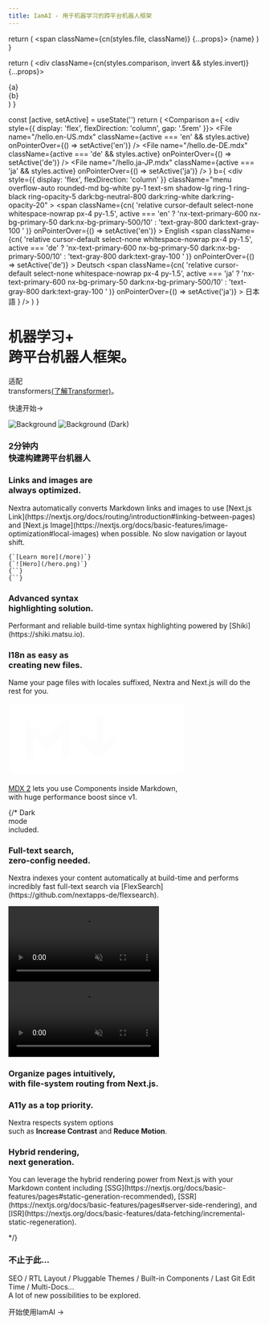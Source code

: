 ```yaml
---
title: IamAI - 用于机器学习的跨平台机器人框架
---
```



  return (
    <span className={cn(styles.file, className)} {...props}>
      {name}
    </span>
  )
}

  return (
    <div className={cn(styles.comparison, invert && styles.invert)} {...props}>
      <div>{a}</div>
      <ArrowRightIcon width="1.2em" />
      <div>{b}</div>
    </div>
  )
}

  const [active, setActive] = useState('')
  return (
    <Comparison
      a={
        <div style={{ display: 'flex', flexDirection: 'column', gap: '.5rem' }}>
          <File
            name="/hello.en-US.mdx"
            className={active === 'en' && styles.active}
            onPointerOver={() => setActive('en')}
          />
          <File
            name="/hello.de-DE.mdx"
            className={active === 'de' && styles.active}
            onPointerOver={() => setActive('de')}
          />
          <File
            name="/hello.ja-JP.mdx"
            className={active === 'ja' && styles.active}
            onPointerOver={() => setActive('ja')}
          />
        </div>
      }
      b={
        <div
          style={{ display: 'flex', flexDirection: 'column' }}
          className="menu overflow-auto rounded-md bg-white py-1 text-sm shadow-lg ring-1 ring-black ring-opacity-5 dark:bg-neutral-800 dark:ring-white dark:ring-opacity-20"
        >
          <span
            className={cn(
              'relative cursor-default select-none whitespace-nowrap px-4 py-1.5',
              active === 'en'
                ? 'nx-text-primary-600 nx-bg-primary-50 dark:nx-bg-primary-500/10'
                : 'text-gray-800 dark:text-gray-100 '
            )}
            onPointerOver={() => setActive('en')}
          >
            English
          </span>
          <span
            className={cn(
              'relative cursor-default select-none whitespace-nowrap px-4 py-1.5',
              active === 'de'
                ? 'nx-text-primary-600 nx-bg-primary-50 dark:nx-bg-primary-500/10'
                : 'text-gray-800 dark:text-gray-100 '
            )}
            onPointerOver={() => setActive('de')}
          >
            Deutsch
          </span>
          <span
            className={cn(
              'relative cursor-default select-none whitespace-nowrap px-4 py-1.5',
              active === 'ja'
                ? 'nx-text-primary-600 nx-bg-primary-50 dark:nx-bg-primary-500/10'
                : 'text-gray-800 dark:text-gray-100 '
            )}
            onPointerOver={() => setActive('ja')}
          >
            日本語
          </span>
        </div>
      }
    />
  )
}

<div className="home-content">
  <div className="content-container">
    <h1 className="headline">机器学习+<br className='sm:block hidden'/> 跨平台机器人框架。</h1>
    <p className="subtitle">适配 <br className='sm:block hidden'/>transformers<a className="huggingface-link" href="https://huggingface.co" target="_blank">(了解Transformer)</a>。</p>
    <p className="subtitle">
      <Link className={styles.cta} href="/docs">快速开始<span>→</span></Link>
    </p>
  </div>
  <style jsx>{`
    .content-container {
      max-width: 90rem;
      padding-left: max(env(safe-area-inset-left),1.5rem);
      padding-right: max(env(safe-area-inset-right),1.5rem);
      margin: 0 auto;
    }
    .features-container {
      margin: 8rem 0 0;
      padding: 4rem 0;
      background-color: #f3f4f6;
      border-bottom: 1px solid #e5e7eb;
    }
    .features-container .content-container {
      margin-top: -8rem;
    }
    :global(.dark) .features-container {
      background-color: #000;
      border-bottom: 1px solid rgb(38,38,38);
    }
    .headline {
      display: inline-flex;
      font-size: 3.125rem;
      font-size: min(4.375rem, max(8vw, 2.5rem));
      font-weight: 700;
      font-feature-settings: initial;
      letter-spacing: -.12rem;
      margin-left: -0.2rem;
      margin-top: 3.4rem;
      line-height: 1.1;
      background-image: linear-gradient(146deg,#000,#757a7d);
      -webkit-background-clip: text;
      -webkit-text-fill-color: transparent;
      background-clip: text;
    }
    :global(.dark) .headline {
      background-image: linear-gradient(146deg,#fff,#757a7d);
    }
    .subtitle {
      font-size: 1.3rem;
      font-size: min(1.3rem, max(3.5vw, 1.2rem));
      font-feature-settings: initial;
      line-height: 1.6;
    }
    .nextjs-link {
      color: currentColor;
      text-decoration: none;
      font-weight: 600;
    }
    :global(#docs-card) {
      color: #fff;
      text-shadow: 0 0 1rem rgba(0,0,0,0.1);
    }
    :global(#docs-card img) {
      object-fit: cover;
      object-position: left;
      position: absolute;
      left: 0;
      right: 0;
      top: 0;
      bottom: 0;
      height: 100%;
      z-index: 0;
      user-select: none;
      pointer-events: none;
    }
    :global(#docs-card img:nth-child(2)) {
      display: none;
    }
    :global(.dark #docs-card img:nth-child(2)) {
      display: initial;
    }
    :global(.dark #docs-card img:nth-child(1)) {
      display: none;
    }
    :global(#highlighting-card) {
      min-height: 300px;
      background-image: linear-gradient(to top, transparent, #fff 50%), url(/assets/syntax-highlighting.svg);
      background-size: 634px;
      background-position: -6px calc(100% + 4px);
      background-repeat: no-repeat;
    }
    :global(.dark #highlighting-card) {
      background-image: linear-gradient(to top, transparent, #202020 50%), url(/assets/syntax-highlighting.svg);
    }
    :global(.feat-darkmode) {
      min-height: 300px;
    }
    :global(.feat-darkmode h3) {
      font-size: 48px;
    }
    :global(#search-card) {
      display: flex;
      flex-direction: column;
      justify-content: center;
    }
    :global(#search-card p) {
      max-width: 320px;
    }
    :global(#search-card video) {
      position: absolute;
      right: 0;
      top: 24px;
      height: 430px;
      pointer-events: none;
      max-width: 60%;
    }
    :global(#fs-card) {
      min-height: 240px;
    }
    :global(#fs-card h3) {
      text-align: left;
      width: min(300px, 41%);
      min-width: 155px;
    }
    :global(#a11y-card) {
      background-image: url(/assets/high-contrast.png);
      background-position: -160px 160px;
    }
    @media screen and (max-width: 1300px) {
      :global(#a11y-card) {
        background-image: linear-gradient(to bottom, white, transparent), url(/assets/high-contrast.png);
      }
    }
    @media screen and (max-width: 1200px) {
      :global(#highlighting-card) {
        aspect-ratio: auto;
      }
      :global(.feat-darkmode h3) {
        font-size: 4vw;
        font-size: min(48px, max(4vw, 30px));
      }
      :global(#search-card video) {
        aspect-ratio: 787/623;
        height: auto;
      }
      .headline {
        letter-spacing: -.08rem;
      }
    }
    @media screen and (max-width: 1024px) {
      :global(#docs-card) {
        aspect-ratio: 135/86;
      }
      :global(#search-card) {
        aspect-ratio: 8/3;
      }
      :global(#search-card h3) {
        text-align: left;
      }
      :global(#highlighting-card) {
        background-size: 136%;
      }
      :global(#a11y-card) {
        background-image: url(/assets/high-contrast.png);
        background-position: center 160px;
      }
    }
    @media screen and (max-width: 768px) {
      :global(#docs-card) {
        min-height: 348px;
        width: 100%;
        aspect-ratio: auto;
      }
      :global(#docs-card img) {
        object-position: -26px 0;
        width: 250%;
        max-width: initial;
      }
    }
    @media screen and (max-width: 640px) {
      :global(#search-card) {
        aspect-ratio: 2.5/2;
        justify-content: flex-start;
        align-items: stretch;
        min-height: 350px;
      }
      :global(#search-card h3) {
        text-align: center;
      }
      :global(#search-card p) {
        max-width: 100%;
      }
      :global(#search-card video) {
        position: relative;
        margin: .75em -1.75em 0;
        max-width: calc(100% + 3.5em);
      }
      :global(.dark #search-card video) {
        mix-blend-mode: lighten;
      }
    }
  `}</style>

  <div className="features-container">
    <div className="content-container">
      <Features>
        <Feature index={0} large centered id="docs-card" href="/docs/getting-start">
          <Image src={docsCard} alt="Background" loading="eager" />
          <Image src={docsCardDark} alt="Background (Dark)" loading="eager" />
          <h3>2分钟内 <br className="show-on-mobile"/>快速构建跨平台机器人</h3>
        </Feature>
        <Feature index={1} centered className="card-with-border" href="/docs/guide/image">
          <div className="h-full flex flex-col justify-between">
            <h3>Links and images are <br className="show-on-mobile"/>always <span style={{ fontWeight: 300 }}>optimized</span>.</h3>
            <p className='text-left mb-8'>Nextra automatically converts Markdown links and images to use [Next.js Link](https://nextjs.org/docs/routing/introduction#linking-between-pages) and [Next.js Image](https://nextjs.org/docs/basic-features/image-optimization#local-images) when possible. No slow navigation or layout shift.</p>
            <div>
              <div className={styles.optimization}>
                <div style={{ fontSize: '.9rem' }} className="leading-8">
                  <code>{`[Learn more](/more)`}</code>
                  <br/>
                  <code>{`![Hero](/hero.png)`}</code>
                </div>
              </div>
              <ArrowRightIcon width="1.2em" className="text-neutral-400 rotate-90 my-6 mx-auto" />
              <div className={styles.optimization}>
                <div style={{ fontSize: '.9rem' }} className="leading-8">
                  <code>{`<Link .../>`}</code>
                  <br/>
                  <code>{`<Image .../>`}</code>
                </div>
              </div>
            </div>
          </div>
        </Feature>
        <Feature index={2} id="highlighting-card" href="/docs/guide/syntax-highlighting">
          <h3>Advanced syntax <br className="show-on-mobile"/>highlighting solution.</h3>
          <p>Performant and reliable build-time syntax highlighting powered by [Shiki](https://shiki.matsu.io).</p>
        </Feature>
        <Feature index={3} href="/docs/guide/i18n">
          <h3>I18n as easy as <br className="show-on-mobile"/>creating new files.</h3>
          <p className='mb-4'>Name your page files with locales suffixed, Nextra and Next.js will do the rest for you.</p>
          <I18n/>
        </Feature>
        <Feature index={4} centered style={{
          display: 'flex',
          flexDirection: 'column',
          alignItems: 'center',
          justifyContent: 'center',
          backgroundImage: 'url(/assets/gradient-bg.jpeg)',
          backgroundSize: 'cover',
          backgroundPosition: 'center',
          color: '#fff'
        }} href="/docs/guide/markdown">
          <svg width="70%" viewBox="0 0 69 29" fill="none" xmlns="http://www.w3.org/2000/svg" style={{
            filter: 'drop-shadow(0 2px 10px rgba(0, 0, 0, .1))'
          }}>
            <path fillRule="evenodd" clipRule="evenodd" d="M66.375 0.375H2.625C1.38236 0.375 0.375 1.38236 0.375 2.625V25.875C0.375 27.1176 1.38236 28.125 2.625 28.125H66.375C67.6176 28.125 68.625 27.1176 68.625 25.875V2.625C68.625 1.38236 67.6176 0.375 66.375 0.375ZM23.625 5.75368V9.375V21.875H20.625V12.9963L16.1857 17.4357L15.125 18.4963L14.0643 17.4357L9.75 13.1213V22H6.75V9.5V5.87868L9.31066 8.43934L15.125 14.2537L21.0643 8.31434L23.625 5.75368ZM29.5607 12.5643L33.75 16.7537V5.375H36.75V16.7537L40.9393 12.5643L43.0607 14.6857L36.3107 21.4357L35.25 22.4963L34.1893 21.4357L27.4393 14.6857L29.5607 12.5643ZM62.3105 19.5592L56.1228 13.3736L62.4357 7.06066L60.3143 4.93934L54.0011 11.2526L47.6855 4.93916L45.5645 7.06084L51.8798 13.3739L45.6893 19.5643L47.8107 21.6857L54.0014 15.4949L60.1895 21.6808L62.3105 19.5592Z" fill="#fff"/>
          </svg>
          <p style={{
            textShadow: '0 2px 4px rgb(0 0 0 / 20%)'
          }}><a href="https://mdxjs.com/blog/v2" target="_blank" style={{ color: 'currentColor' }}>MDX 2</a> lets you use Components inside Markdown, <br className="hide-medium"/>with huge performance boost since v1.</p>
        </Feature>
        {/* <Feature index={5} centered className="feat-darkmode" style={{
          display: 'flex',
          alignItems: 'center',
          justifyContent: 'center',
        }}>
          <motion.div
            animate={{
              backgroundPosition: ['0% 0%', '50% 40%', '50% 40%', '100% 100%'],
              backgroundImage: [`radial-gradient(farthest-corner, #e2e5ea, #e2e5ea)`, 'radial-gradient(farthest-corner, #06080a, #e2e5ea)', 'radial-gradient(farthest-corner, #06080a, #e2e5ea)', 'radial-gradient(farthest-corner, #e2e5ea, #e2e5ea)'],
            }}
            transition={{
              backgroundPosition: {
                times: [0, .5, .5, 1],
                type: 'spring',
                repeat: Infinity,
                duration: 10,
                delay: 1
              },
              backgroundImage: {
                times: [0, .2, .8, 1],
                repeat: Infinity,
                duration: 10,
                delay: 1
              },
            }}
            style={{
              position: 'absolute',
              top: 0,
              left: 0,
              width: '100%',
              height: '100%',
              backgroundImage: `radial-gradient(farthest-corner, #06080a, #e2e5ea)`,
              backgroundSize: '400% 400%',
              backgroundRepeat: 'no-repeat',
            }}
          />
          <motion.h3
            animate={{
              color: ['#dae5ff', '#fff', '#fff', '#dae5ff'],
            }}
            transition={{
              color: {
                times: [.25, .35, .7, .8],
                type: 'spring',
                repeat: Infinity,
                duration: 10,
                delay: 1
              },
            }}
            style={{
              position: 'relative',
              mixBlendMode: 'difference',
            }}
          >Dark <br/>mode <br/>included.</motion.h3>
        </Feature>
        <Feature index={6} large id="search-card" href="/docs/docs-theme/theme-configuration#search">
          <div style={{ zIndex: 2}}>
            <h3>Full-text search, <br/>zero-config needed.</h3>
            <p>Nextra indexes your content automatically at build-time and performs incredibly fast full-text search via [FlexSearch](https://github.com/nextapps-de/flexsearch).</p>
          </div>
          <div className="absolute w-full h-full inset-0 hidden sm:block bg-[linear-gradient(to_right,white_250px,_transparent)] dark:bg-[linear-gradient(to_right,#202020_250px,_transparent)] z-[1]"/>
          <video autoPlay="autoplay" loop muted playsInline className="dark:hidden block">
            <source src="/assets/search.mp4" type="video/mp4"/>
          </video>
          <video autoPlay="autoplay" loop muted playsInline className="dark:block hidden -translate-x-4">
            <source src="/assets/search-dark.mp4" type="video/mp4"/>
          </video>
        </Feature>
        <Feature index={7} large id="fs-card" style={{
          color: 'white',
          backgroundImage: 'url(/assets/routing.png), url(/assets/gradient-bg.jpeg)',
          backgroundSize: '140%, 180%',
          backgroundPosition: '130px -8px, top',
          backgroundRepeat: 'no-repeat',
          textShadow: '0 1px 6px rgb(38 59 82 / 18%)',
          aspectRatio: '1.765',
        }} href="/docs/docs-theme/page-configuration">
          <h3>Organize pages intuitively, <br/>with file-system routing from Next.js.</h3>
        </Feature>
        <Feature index={8} id="a11y-card" className='card-with-border' style={{
          backgroundSize: 750,
          backgroundRepeat: 'no-repeat',
          minHeight: 288
        }}>
          <h3>A11y as a top priority.</h3>
          <p>Nextra respects system options <br className="show-on-mobile"/>such as <b>Increase Contrast</b> and <b>Reduce Motion</b>.</p>
        </Feature>
        <Feature index={9} href="/docs/guide/ssg">
          <h3>Hybrid rendering, <br/>next generation.</h3>
          <p className='mr-6'>You can leverage the hybrid rendering power from Next.js with your Markdown content including [SSG](https://nextjs.org/docs/basic-features/pages#static-generation-recommended), [SSR](https://nextjs.org/docs/basic-features/pages#server-side-rendering), and [ISR](https://nextjs.org/docs/basic-features/data-fetching/incremental-static-regeneration).</p>
        </Feature> */}
        <Feature index={10} large>
          <h3>不止于此...</h3>
          <p>SEO / RTL Layout / Pluggable Themes / Built-in Components / Last Git Edit Time / Multi-Docs...<br/>A lot of new possibilities to be explored.</p>
          <p className="subtitle"><Link className="!no-underline" href="/docs">开始使用IamAI →</Link></p>
        </Feature>
      </Features>
    </div>
  </div>
</div>
